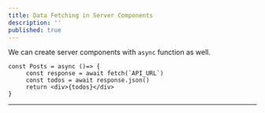 ```yaml
---
title: Data Fetching in Server Components 
description: ''
published: true
---
```


We can create server components with `async` function as well.

```tsx
const Posts = async ()=> {
     const response = await fetch(`API_URL`)
     const todos = await response.json()
     return <div>{todos}</div>
}
```

---